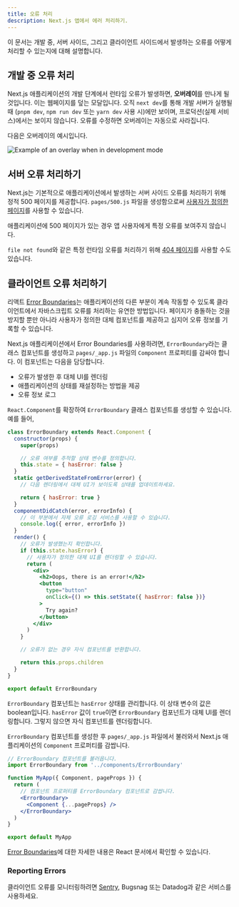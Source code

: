```yaml
---
title: 오류 처리
description: Next.js 앱에서 에러 처리하기.
---
```


이 문서는 개발 중, 서버 사이드, 그리고 클라이언트 사이드에서 발생하는 오류를 어떻게 처리할 수 있는지에 대해 설명합니다.

## 개발 중 오류 처리

Next.js 애플리케이션의 개발 단계에서 런타임 오류가 발생하면, **오버레이**를 만나게 될 것입니다. 이는 웹페이지를 덮는 모달입니다. 오직 `next dev`를 통해 개발 서버가 실행될 때 (`pnpm dev`, `npm run dev` 또는 `yarn dev` 사용 시)에만 보이며, 프로덕션(실제 서비스)에서는 보이지 않습니다. 오류를 수정하면 오버레이는 자동으로 사라집니다.

다음은 오버레이의 예시입니다.

![Example of an overlay when in development mode](https://assets.vercel.com/image/upload/v1645118290/docs-assets/static/docs/error-handling/overlay.png)

## 서버 오류 처리하기

Next.js는 기본적으로 애플리케이션에서 발생하는 서버 사이드 오류를 처리하기 위해 정적 500 페이지를 제공합니다. `pages/500.js` 파일을 생성함으로써 [사용자가 정의한 페이지](/docs/pages/building-your-application/routing/custom-error#customizing-the-500-page)를 사용할 수 있습니다.

애플리케이션에 500 페이지가 있는 경우 앱 사용자에게 특정 오류를 보여주지 않습니다.

`file not found`와 같은 특정 런타임 오류를 처리하기 위해 [404 페이지](/docs/pages/building-your-application/routing/custom-error#404-page)를 사용할 수도 있습니다.

## 클라이언트 오류 처리하기

리액트 [Error Boundaries](https://react.dev/reference/react/Component#catching-rendering-errors-with-an-error-boundary)는 애플리케이션의 다른 부분이 계속 작동할 수 있도록 클라이언트에서 자바스크립트 오류를 처리하는 유연한 방법입니다. 페이지가 충돌하는 것을 방지할 뿐만 아니라 사용자가 정의한 대체 컴포넌트를 제공하고 심지어 오류 정보를 기록할 수 있습니다.

Next.js 애플리케이션에서 Error Boundaries를 사용하려면, `ErrorBoundary`라는 클래스 컴포넌트를 생성하고 `pages/_app.js` 파일의 `Component` 프로퍼티를 감싸야 합니다. 이 컴포넌트는 다음을 담당합니다.

- 오류가 발생한 후 대체 UI를 렌더링
- 애플리케이션의 상태를 재설정하는 방법을 제공
- 오류 정보 로그

`React.Component`를 확장하여 `ErrorBoundary` 클래스 컴포넌트를 생성할 수 있습니다. 예를 들어,

```jsx
class ErrorBoundary extends React.Component {
  constructor(props) {
    super(props)

    // 오류 여부를 추적할 상태 변수를 정의합니다.
    this.state = { hasError: false }
  }
  static getDerivedStateFromError(error) {
    // 다음 렌더링에서 대체 UI가 보이도록 상태를 업데이트하세요.

    return { hasError: true }
  }
  componentDidCatch(error, errorInfo) {
    // 이 부분에서 자체 오류 로깅 서비스를 사용할 수 있습니다.
    console.log({ error, errorInfo })
  }
  render() {
    // 오류가 발생했는지 확인합니다.
    if (this.state.hasError) {
      // 사용자가 정의한 대체 UI를 렌더링할 수 있습니다.
      return (
        <div>
          <h2>Oops, there is an error!</h2>
          <button
            type="button"
            onClick={() => this.setState({ hasError: false })}
          >
            Try again?
          </button>
        </div>
      )
    }

    // 오류가 없는 경우 자식 컴포넌트를 반환합니다.

    return this.props.children
  }
}

export default ErrorBoundary
```

`ErrorBoundary` 컴포넌트는 `hasError` 상태를 관리합니다. 이 상태 변수의 값은 boolean입니다. `hasError` 값이 `true`이면 `ErrorBoundary` 컴포넌트가 대체 UI를 렌더링합니다. 그렇지 않으면 자식 컴포넌트를 렌더링합니다.

`ErrorBoundary` 컴포넌트를 생성한 후 `pages/_app.js` 파일에서 불러와서 Next.js 애플리케이션의 `Component` 프로퍼티를 감쌉니다.

```jsx
// ErrorBoundary 컴포넌트를 불러옵니다.
import ErrorBoundary from '../components/ErrorBoundary'

function MyApp({ Component, pageProps }) {
  return (
    // 컴포넌트 프로퍼티를 ErrorBoundary 컴포넌트로 감쌉니다.
    <ErrorBoundary>
      <Component {...pageProps} />
    </ErrorBoundary>
  )
}

export default MyApp
```

[Error Boundaries](https://react.dev/reference/react/Component#catching-rendering-errors-with-an-error-boundary)에 대한 자세한 내용은 React 문서에서 확인할 수 있습니다.

### Reporting Errors

클라이언트 오류를 모니터링하려면 [Sentry](https://github.com/vercel/next.js/tree/canary/examples/with-sentry), Bugsnag 또는 Datadog과 같은 서비스를 사용하세요.
